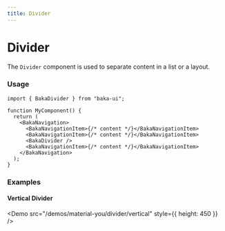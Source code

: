 ```yaml
---
title: Divider
---
```


# Divider

The `Divider` component is used to separate content in a list or a layout.

<Demo src="/demos/material-you/divider" />

### Usage

```tsx
import { BakaDivider } from "baka-ui";

function MyComponent() {
  return (
    <BakaNavigation>
      <BakaNavigationItem>{/* content */}</BakaNavigationItem>
      <BakaNavigationItem>{/* content */}</BakaNavigationItem>
      <BakaDivider />
      <BakaNavigationItem>{/* content */}</BakaNavigationItem>
    </BakaNavigation>
  );
}
```

### Examples

#### Vertical Divider

<Demo src="/demos/material-you/divider/vertical" style={{ height: 450 }} />
